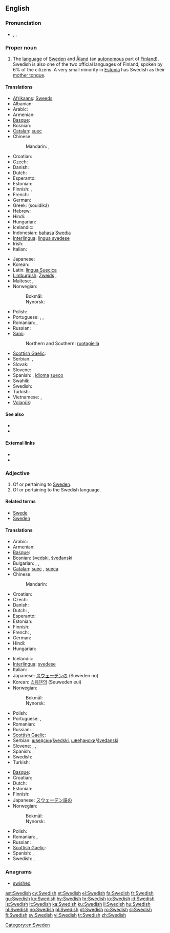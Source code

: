 {{interwiktionary|code=sv}}
==English==
{{wikipedia|Swedish language}}

===Pronunciation===
* {{enPR|swēd'ĭsh}}, {{IPA|/ˈswiːdɪʃ/}}, {{SAMPA|/"swi:dIS/}}

===Proper noun===
{{en-proper noun}}

# The [[language]] of [[w:Sweden|Sweden]] and [[Åland]] (an [[autonomous]] part of [[Finland]]). Swedish is also one of the two official languages of Finland, spoken by 6% of the citizens. A very small minority in [[Estonia]] has Swedish as their [[mother tongue]].

====Translations====
{{trans-top|language}}
* [[Afrikaans]]: [[Sweeds]]
* Albanian: {{t+|da|gjuha suedeze}}
* Arabic: {{t|ar|سويدي|tr=suwáydiy}}
* Armenian: {{t+|hy|շվեդերեն|tr=švederen}}
* [[Basque]]: {{t|eu|suediera|xs=Basque}}
* Bosnian: {{t-|bs|švedski|m}}
* [[Catalan]]: [[suec]]
* Chinese:
*: Mandarin: {{t-|cmn|瑞典語|sc=Hani}}, {{t-|cmn|瑞典语|tr=Ruìdiǎn'yǔ|sc=Hani}}
* Croatian: {{t|hr|švedski jezik|m|alt=švȅdskī jèzik}}
* Czech: {{t+|cs|švédština|f}}
* Danish: {{t+|da|svensk}}
* Dutch: {{t+|nl|Zweeds|n}}
* Esperanto: {{t-|eo|sveda lingvo|xs=Esperanto}}
* Estonian: {{t-|et|rootsi keel}}
* Finnish: {{t+|fi|ruotsi}}, {{t+|fi|ruotsin kieli}}
* French: {{t+|fr|suédois|m}}
* German: {{t+|de|Schwedisch|n}}
* Greek: {{t+|el|σουηδικά|n|p}} (souidiká)
* Hebrew: {{t|he|שבדית|f|tr=švedít}}
* Hindi: {{t|hi|स्वीडिश|tr=svīḍiś|xs=Hindi}}
* Hungarian: {{t+|hu|svéd}}
* Icelandic: {{t+|is|sænska}}
* Indonesian: [[bahasa]] [[Swedia]]
* [[Interlingua]]: [[lingua svedese]]
* Irish: {{t-|ga|sualainnis|f|xs=Irish}}
* Italian: {{t+|it|svedese|m}}
{{trans-mid}}
* Japanese: {{t+|ja|スウェーデン語|tr=Suwēden-go}}
* Korean: {{t+|ko|스웨덴어|tr=Seuweden-e|sc=Hang}}
* Latin: [[lingua Suecica]] {{f}}
* [[Limburgish]]: [[Zweids]] {{n}},  {{t|li|Zwèdsj|n|xs=Limburgish}}
* Maltese: {{t-|mt|l-Iżvediż|xs=Maltese}}, {{t-|mt|svediż|xs=Maltese}}
* Norwegian:
*: Bokmål: {{t+|nb|svensk|m}}
*: Nynorsk: {{t+|nn|svensk|m}}
* Polish: {{t+|pl|szwedzki|m}}
* Portuguese: {{t+|pt|sueco|m}}, {{t-|pt|língua sueca}}, {{t-|pt|linguagem sueca|f}}
* Romanian: {{t+|ro|suedeză}}, {{t-|ro|limba suedeză|f}}
* Russian: {{t+|ru|шведский|m|tr=švédskij}}
* [[Sami]]:
*: Northern and Southern: [[ruoŧagiella]]
* [[Scottish Gaelic]]: {{t|gd|Suainis|f}}
* Serbian: {{t-|sr|шведски|m|sc=Cyrl}}, {{t-|sr|švedski|m}}
* Slovak: {{t+|sk|švédčina|f}}
* Slovene: {{t+|sl|švedščina|f}}
* Spanish: {{t+|es|sueco}}, [[idioma]] [[sueco]]
* Swahili: {{t+|sw|Kiswidi}}
* Swedish: {{t+|sv|svenska}}
* Turkish: {{t+|tr|İsveççe}}
* Vietnamese: {{t|vi|tiếng Thụy Điển|xs=Vietnamese}}, {{t|vi|Thụy-Điển|alt=- Thụy-Điển|xs=Vietnamese}}
* [[Volapük]]: {{t+|vo|Svedänapük|xs=Volapük}}
{{trans-bottom}}

====See also====
* {{langcat}}
* {{langlist}}

====External links====
* {{websters-online}}
* {{ISO 639|link=Ethnologue|1code=sv|code=swe}}

===Adjective===
{{en-adj|-}}

# Of or pertaining to [[Sweden]].
# Of or pertaining to the Swedish language.

====Related terms====
* [[Swede]]
* [[Sweden]]

====Translations====
{{trans-top|of or pertaining to Sweden}}
* Arabic: {{t|ar|سويدي|tr=suwáydiy}}
* Armenian: {{t+|hy|շվեդական|tr=švedakan}}
* [[Basque]]: {{t|eu|suediar|xs=Basque}}
* Bosnian: [[švedski]], [[šveđanski]]
* Bulgarian: {{t-|bg|шведски|m}}, {{t+|bg|шведска|f}}, {{t+|bg|шведско|n}}
* [[Catalan]]: [[suec]] {{m}}, [[sueca]] {{f}}
* Chinese:
*: Mandarin: {{t-|cmn|瑞典|alt=瑞典的|tr=Ruìdiǎn-de|sc=Hani}}
* Croatian: {{t+|hr|švedski|alt=švȅdskī}}
* Czech: {{t-|cs|švédský|m}}
* Danish: {{t+|da|svensk}}
* Dutch: {{t+|nl|Zweeds}}, {{t+|nl|Zweedse}}
* Esperanto: {{t+|eo|sveda|xs=Esperanto}}
* Estonian: {{t|et|rootsi}}
* Finnish: {{t+|fi|ruotsalainen}}
* French: {{t+|fr|suédois|m}}, {{t+|fr|suédoise|f}}
* German: {{t+|de|schwedisch}}
* Hindi: {{t|hi|स्वीडिश|tr=svīḍiś|xs=Hindi}}
* Hungarian: {{t+|hu|svéd}}
{{trans-mid}}
* Icelandic: {{t+|is|sænskur|m}}
* [[Interlingua]]: [[svedese]]
* Italian: {{t+|it|svedese}}
* Japanese: [[スウェーデン]][[の]] (Suwēden no)
* Korean: [[스웨덴]][[의]] (Seuweden eui)
* Norwegian:
*: Bokmål: {{t+|nb|svensk}}
*: Nynorsk: {{t+|nn|svensk}}
* Polish: {{t+|pl|szwedzki|m}}
* Portuguese: {{t+|pt|sueco|m}}, {{t-|pt|sueca|f}}
* Romanian: {{t-|ro|suedez}}
* Russian: {{t+|ru|шведский|tr=švédskij}}
* [[Scottish Gaelic]]: {{t|gd|Suaineach}}
* Serbian: [[шведски]]/[[švedski]], [[швеђански]]/[[šveđanski]]
* Slovene: {{t+|sl|švedski|m}}, {{t+|sl|švedska|f}}, {{t-|sl|švedsko|n}}
* Spanish: {{t+|es|sueco|m}}, {{t-|es|sueca|f}}
* Swedish: {{t+|sv|svensk}}
* Turkish: {{t+|tr|İsveç}}
{{trans-bottom}}

{{trans-top|of or pertaining to the Swedish language}}
* [[Basque]]: {{t|eu|suediar|xs=Basque}}
* Croatian: {{t+|hr|švedski|alt=švȅdskī}}
* Dutch: {{t|nl|Zweeds}}
* Estonian: {{t-|et|rootsi keel}}
* Finnish: {{t+|fi|ruotsinkielinen}}
* Japanese: [[スウェーデン語]][[の]]
* Norwegian:
*: Bokmål: {{t+|nb|svensk}}
*: Nynorsk: {{t+|nn|svensk}}
{{trans-mid}}
* Polish: {{t+|pl|szwedzki|m}}
* Romanian: {{t-|ro|suedez}}, {{t+|ro|suedeză}}
* Russian: {{t+|ru|шведский|tr=švédskij}}
* [[Scottish Gaelic]]: {{t|gd|Suaineach}}
* Spanish: {{t+|es|sueco|m}}, {{t-|es|sueca|f}}
* Swedish: {{t+|sv|svensk}}, {{t+|sv|svenskspråkig}}
{{trans-bottom}}

===Anagrams===
* [[swished#English|swished]]

[[Category:en:Sweden]]

[[ast:Swedish]]
[[cy:Swedish]]
[[et:Swedish]]
[[el:Swedish]]
[[fa:Swedish]]
[[fr:Swedish]]
[[gu:Swedish]]
[[ko:Swedish]]
[[hy:Swedish]]
[[hr:Swedish]]
[[io:Swedish]]
[[id:Swedish]]
[[is:Swedish]]
[[it:Swedish]]
[[ka:Swedish]]
[[ku:Swedish]]
[[li:Swedish]]
[[hu:Swedish]]
[[nl:Swedish]]
[[no:Swedish]]
[[pl:Swedish]]
[[pt:Swedish]]
[[ro:Swedish]]
[[sl:Swedish]]
[[fi:Swedish]]
[[sv:Swedish]]
[[vi:Swedish]]
[[tr:Swedish]]
[[zh:Swedish]]